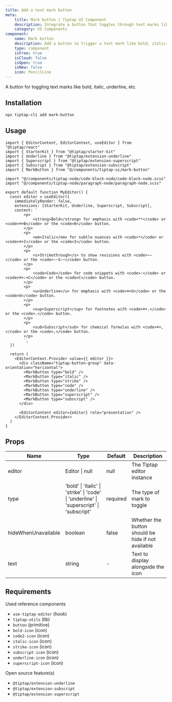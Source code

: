```yaml
---
title: Add a text mark button
meta:
    title: Mark button | Tiptap UI Component
    description: Integrate a button that toggles through text marks like bold, italics and underline. More in the docs!
    category: UI Components
component:
    name: Mark button
    description: Add a button to trigger a text mark like bold, italics, etc.
    type: component
    isFree: true
    isCloud: false
    isOpen: true
    isNew: false
    icon: PencilLine
---
```


A button for toggling text marks like bold, italic, underline, etc.

<CodeDemo isScrollable src="https://template.tiptap.dev/preview/tiptap-ui/mark-button" />

## Installation

```bash
npx tiptap-cli add mark-button
```

## Usage

```tsx
import { EditorContent, EditorContext, useEditor } from "@tiptap/react"
import { StarterKit } from "@tiptap/starter-kit"
import { Underline } from "@tiptap/extension-underline"
import { Superscript } from "@tiptap/extension-superscript"
import { Subscript } from "@tiptap/extension-subscript"
import { MarkButton } from "@/components/tiptap-ui/mark-button"

import "@/components/tiptap-node/code-block-node/code-block-node.scss"
import "@/components/tiptap-node/paragraph-node/paragraph-node.scss"

export default function MyEditor() {
  const editor = useEditor({
    immediatelyRender: false,
    extensions: [StarterKit, Underline, Superscript, Subscript],
    content: `
        <p>
            <strong>Bold</strong> for emphasis with <code>**</code> or <code>⌘+B</code> or the <code>B</code> button.
        </p>
        <p>
            <em>Italic</em> for subtle nuances with <code>*</code> or <code>⌘+I</code> or the <code>I</code> button.
        </p>
        <p>
            <s>Strikethrough</s> to show revisions with <code>~~</code> or the <code>~~S~~</code> button.
        </p>
        <p>
            <code>Code</code> for code snippets with <code>:</code> or <code>⌘+⇧+C</code> or the <code>C</code> button.
        </p>
        <p>
            <u>Underline</u> for emphasis with <code>⌘+U</code> or the <code>U</code> button.
        </p>
        <p>
            <sup>Superscript</sup> for footnotes with <code>⌘+.</code> or the <code>.</code> button.
        </p>
        <p>
            <sub>Subscript</sub> for chemical formulas with <code>⌘+,</code> or the <code>,</code> button.
        </p>
        `,
  })

  return (
    <EditorContext.Provider value={{ editor }}>
      <div className="tiptap-button-group" data-orientation="horizontal">
        <MarkButton type="bold" />
        <MarkButton type="italic" />
        <MarkButton type="strike" />
        <MarkButton type="code" />
        <MarkButton type="underline" />
        <MarkButton type="superscript" />
        <MarkButton type="subscript" />
      </div>

      <EditorContent editor={editor} role="presentation" />
    </EditorContext.Provider>
  )
}
```

## Props

| Name                | Type                                                                                    | Default  | Description                                        |
| ------------------- | --------------------------------------------------------------------------------------- | -------- | -------------------------------------------------- |
| editor              | Editor \| null                                                                          | null     | The Tiptap editor instance                         |
| type                | 'bold' \| 'italic' \| 'strike' \| 'code' \| 'underline' \| 'superscript' \| 'subscript' | required | The type of mark to toggle                         |
| hideWhenUnavailable | boolean                                                                                 | false    | Whether the button should be hide if not available |
| text                | string                                                                                  | -        | Text to display alongside the icon                 |

## Requirements

Used reference components

- `use-tiptap-editor` (hook)
- `tiptap-utils` (lib)
- `button` (primitive)
- `bold-icon` (icon)
- `code2-icon` (icon)
- `italic-icon` (icon)
- `strike-icon` (icon)
- `subscript-icon` (icon)
- `underline-icon` (icon)
- `superscript-icon` (icon)

Open source feature(s)

- `@tiptap/extension-underline`
- `@tiptap/extension-subscript`
- `@tiptap/extension-superscript`